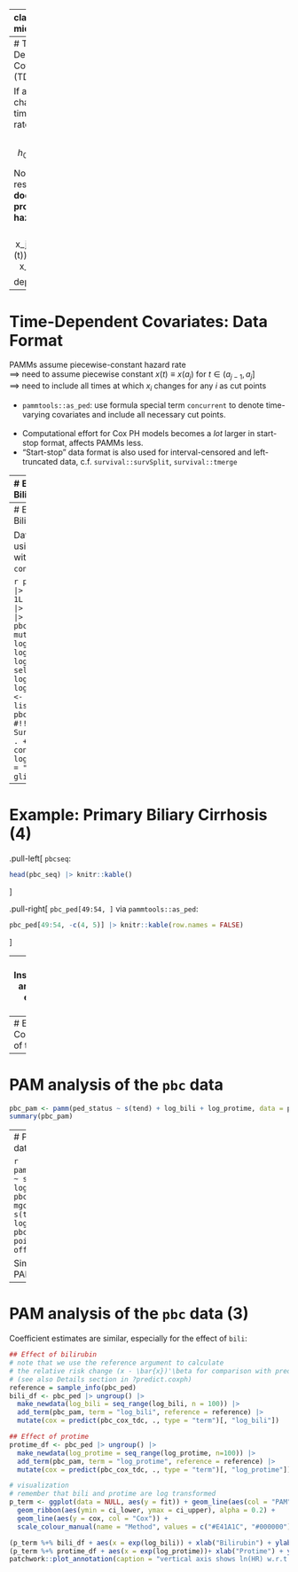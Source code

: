 
---
class: inverse, middle, center

.center[
.font120[
**Time-dependent Covariates**
]
]

<html>
  <div style=---float:left></div>
  <hr color='#005500' size=1px width=900pxpx>
</html>


---
# Time-Dependent Covariates (TDCs)

If a covariate $x$ changes over time $t$, the hazard rate becomes
$$h(t | x_i(t))=h_0(t)\exp(x_i(t)\beta).$$


Note that the resulting model **does not have proportional hazards**, since
$$\frac{h(t | x_j(t))}{h(t | x_{k}(t))}=\exp((x_j(t)-x_k(t))\beta)$$
depends on $t$.

---
# Time-Dependent Covariates: Data Format

PAMMs assume piecewise-constant hazard rate  
$\implies$ need to assume piecewise constant $x(t) \equiv x\left(a_j\right)$ for $t \in (a_{j-1}, a_{j}]$  
$\implies$ need to include all times at which $x_i$ changes for any $i$ as cut points

- `pammtools::as_ped`: use formula special term `concurrent` to denote time-varying covariates and include all necessary cut points.<br><br>
- Computational effort for Cox PH models becomes a *lot* larger in start-stop format, affects PAMMs less.
- "Start-stop" data format is also used for interval-censored and left-truncated data, c.f. `survival::survSplit`, `survival::tmerge`


---
# Example: Primary Biliary Cirrhosis

.pull-left[
`survival::pbc`:
```r
data("pbc", package = "survival")
head(survival::pbc)[, c(1:5, 11, 12)] |> knitr::kable()
```
]
.pull-right[
`survival::pbcseq`:
```r
head(survival::pbcseq)[, c(1, 4:5, 7, 12, 18)] |> knitr::kable()
```
]

---
# Example: Primary Biliary Cirrhosis (2)

Data transformation using `as_ped` function with formula special `concurrent`:

```r
pbc_clean <- pbc  |>  mutate(status = 1L * (status == 2)) |>
  filter(id <= 312) |>  select(id:sex)
pbc_seq <- pbcseq |>  mutate(log_bili = log(bili), log_protime = log(protime)) |>
  select(id, day, log_bili, log_protime)
pbc_ped <- as_ped(
  data = list(pbc_clean, pbc_seq), id = "id",  #!!
  formula = Surv(time, status) ~ . + concurrent(log_bili, log_protime, tz_var = "day")) #!!
glimpse(pbc_ped)
```

---
# Example: Primary Biliary Cirrhosis (4)

.pull-left[
`pbcseq`:
```r
head(pbc_seq) |> knitr::kable()
```
]

.pull-right[
`pbc_ped[49:54, ]` via `pammtools::as_ped`:
```r
pbc_ped[49:54, -c(4, 5)] |> knitr::kable(row.names = FALSE)
```
]

---
# Instantaneous and delayed effects of TDCs

Default is *concurrent* or instantaneous effect:

- covariate value $x_i(t)$ observed at $t = a_j$ affects the
hazard immediately starting from interval $(a_j, a_{j+1}]$, until the next recorded change in $x$ or the end of follow-up.

*Lagged* effects:

- use  `lag` argument in `concurrent` to specify time-delayed effect of $x_i(t)$
- covariate value $x_i(t)$ observed at $t = a_j$ affects the
hazard starting from later interval $(a_j + \texttt{lag}, \ldots]$ until the next (lagged) change in $x$ or end of follow-up.

Much more generally, **pammtools** can also be used to fit delayed and time-limited, cumulative and time-varying effects of TDCs
(*ELRA*: exposure-lag response associations, c.f. `r Citet(bib, "bender_penalized_2019")`)

---
# Extended Cox analysis of the `pbc` data
```r
# code adapted from vignette("timedep", package="survival")
temp <- subset(pbc_clean, select = c(id:sex)) # baseline
pbc2 <- survival::tmerge(temp, temp, id = id, death = event(time, status)) #set range
pbc2 <- survival::tmerge(pbc2, pbc_seq, id = id, log_bili = tdc(day, log_bili),
                         log_protime = tdc(day, log_protime))
```
.pull-left[
Use baseline measurements only:
```r
pbc_cox_base <- coxph(Surv(time, status == 2) ~
                log(bili) + log(protime),
              data = subset(pbc, id <= 312))
cbind(coef(pbc_cox_base), confint(pbc_cox_base)) |> exp() |> kable()
```
]
.pull-right[
Use all measurements:
```r
pbc_cox_tdc <- coxph(Surv(tstart, tstop, death == 1) ~
                log_bili + log_protime,
              data = pbc2)
cbind(coef(pbc_cox_tdc), confint(pbc_cox_tdc)) |> exp() |> kable()
```
]
.center[
$\implies$ substantial differences
]

---
# PAM analysis of the `pbc` data
```r
pbc_pam <- pamm(ped_status ~ s(tend) + log_bili + log_protime, data = pbc_ped)
summary(pbc_pam)
```

---
# PAM analysis of the `pbc` data (2)

```r
pammtools::pamm(ped_status ~ s(tend) + log_bili + log_protime, 
                data = pbc_ped)
#equivalent to:
mgcv::gam(ped_status ~ s(tend) + log_bili + log_protime, 
          data = pbc_ped,
          family = poisson(), offset = offset)
```

Similar results for Cox and PAMM models:
```r
coef(pbc_pam)[2:3]
coef(pbc_cox_tdc)
```

---
# PAM analysis of the `pbc` data (3)
Coefficient estimates are similar, especially for the
effect of `bili`:
```r
## Effect of bilirubin
# note that we use the reference argument to calculate
# the relative risk change (x - \bar{x})'\beta for comparison with predict.coxph
# (see also Details section in ?predict.coxph)
reference = sample_info(pbc_ped)
bili_df <- pbc_ped |> ungroup() |>
  make_newdata(log_bili = seq_range(log_bili, n = 100)) |>
  add_term(pbc_pam, term = "log_bili", reference = reference) |>
  mutate(cox = predict(pbc_cox_tdc, ., type = "term")[, "log_bili"])

## Effect of protime
protime_df <- pbc_ped |> ungroup() |>
  make_newdata(log_protime = seq_range(log_protime, n=100)) |>
  add_term(pbc_pam, term = "log_protime", reference = reference) |>
  mutate(cox = predict(pbc_cox_tdc, ., type = "term")[, "log_protime"])

# visualization
# remember that bili and protime are log transformed
p_term <- ggplot(data = NULL, aes(y = fit)) + geom_line(aes(col = "PAM")) +
  geom_ribbon(aes(ymin = ci_lower, ymax = ci_upper), alpha = 0.2) +
  geom_line(aes(y = cox, col = "Cox")) +
  scale_colour_manual(name = "Method", values = c("#E41A1C", "#000000"))

(p_term %+% bili_df + aes(x = exp(log_bili)) + xlab("Bilirubin") + ylab("ln(HR)") + theme(legend.position = "none")) +
(p_term %+% protime_df + aes(x = exp(log_protime))+ xlab("Protime") + ylab("ln(HR)")) +
patchwork::plot_annotation(caption = "vertical axis shows ln(HR) w.r.t. sample average")
```
